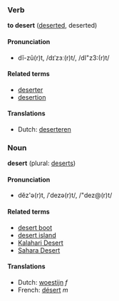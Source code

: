 ===Verb===
'''to desert''' ([[deserted]], deserted)

====Pronunciation====
*dĭ-zû(r)t, /dɪˈzɜː(r)t/, /dI"z3:(r)t/

====Related terms====
*[[deserter]]
*[[desertion]]

====Translations====
*Dutch: [[deserteren]]

===Noun===
'''desert''' (plural: [[deserts]])

====Pronunciation====
*dĕz'ə(r)t, /ˈdezə(r)t/, /"dez@(r)t/

====Related terms====
*[[desert boot]]
*[[desert island]]
*[[Kalahari Desert]]
*[[Sahara Desert]]

====Translations====
*Dutch: [[woestijn]] ''f''
*French: [[désert]] ''m''